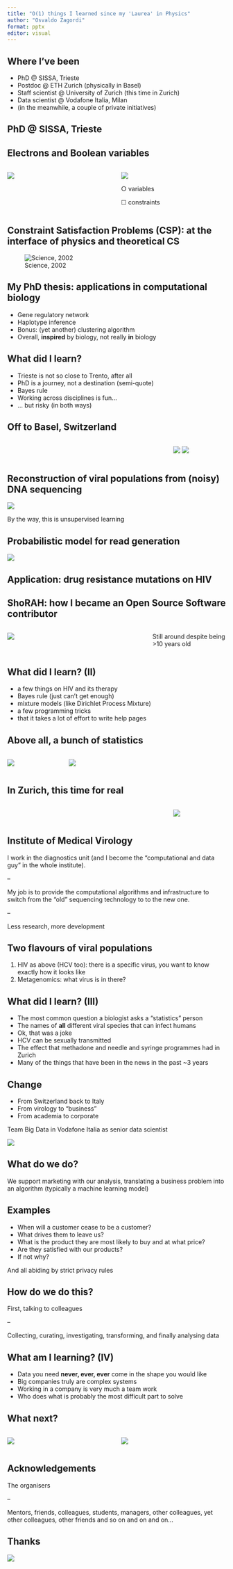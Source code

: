 ```yaml
---
title: "O(1) things I learned since my 'Laurea' in Physics"
author: "Osvaldo Zagordi"
format: pptx
editor: visual
---
```


## Where I've been

::: incremental
-   PhD \@ SISSA, Trieste
-   Postdoc \@ ETH Zurich (physically in Basel)
-   Staff scientist \@ University of Zurich (this time in Zurich)
-   Data scientist \@ Vodafone Italia, Milan
-   (in the meanwhile, a couple of private initiatives)
:::

## PhD \@ SISSA, Trieste {background-image="images/trieste.jpg"}


## Electrons and Boolean variables

::: columns
::: {.column width="50%"}
![](images/ising-lattice.png)
:::

::: {.column width="50%"}
![](images/factor-graph.png)

○ variables

☐ constraints
:::
:::

## Constraint Satisfaction Problems (CSP): at the interface of physics and theoretical CS

![Science, 2002](images/science-2002.png)

## My PhD thesis: applications in computational biology

-   Gene regulatory network
-   Haplotype inference
-   Bonus: (yet another) clustering algorithm
-   Overall, **inspired** by biology, not really **in** biology

## What did I learn?

::: incremental
-   Trieste is not so close to Trento, after all
-   PhD is a journey, not a destination (semi-quote)
-   Bayes rule
-   Working across disciplines is fun...
-   ... but risky (in both ways)
:::

## Off to Basel, Switzerland {background-image="images/panorama-basel.jpeg"}

::: columns
::: {.column width="75%"}

:::

::: {.column width="25%"}
![](images/bsse_logo.png) ![](images/eth_zurich.png)
:::
:::

## Reconstruction of viral populations from (noisy) DNA sequencing

![](images/shorah.png)

By the way, this is unsupervised learning

## Probabilistic model for read generation

![](images/diri_equation.png)

```{=tex}
\begin{align}
\mathbf{r}: \textrm{reads}\\
\mathbf{h}: \textrm{haplotypes, true viral sequences}\\
\mathbf{c}: \textrm{assignment of reads to haplotypes}\\
\end{align}
```

## Application: drug resistance mutations on HIV


## ShoRAH: how I became an Open Source Software contributor

::: columns
::: {.column width="65%"}
![](images/shorah_help.png)
:::

::: {.column width="35%"}
Still around despite being \>10 years old
:::
:::

## What did I learn? (II)

::: incremental
-   a few things on HIV and its therapy
-   Bayes rule (just can't get enough)
-   mixture models (like Dirichlet Process Mixture)
-   a few programming tricks
-   that it takes a lot of effort to write help pages
:::

## Above all, a bunch of statistics

::: columns
::: {.column width="25%"}
![](images/wasserman_cover.png)
:::

::: {.column width="75%"}
![](images/wasserman_schema.png)
:::
:::

## In Zurich, this time for real {background-image="images/zurich.jpg"}
::: columns
::: {.column width="75%"}
:::

::: {.column width="25%"}
![](images/unizurich.jpeg)
:::
:::

## Institute of Medical Virology

I work in the diagnostics unit (and I become the "computational and data guy"
in the whole institute).

--

My job is to provide the computational algorithms and infrastructure to
switch from the "old" sequencing technology to to the new one.

--

Less research, more development

## Two flavours of viral populations

1. HIV as above (HCV too): there is a specific virus, you want to know
exactly how it looks like
2. Metagenomics: what virus is in there?

## What did I learn? (III)

::: incremental
- The most common question a biologist asks a "statistics" person
- The names of **all** different viral species that can infect humans 
- Ok, that was a joke
- HCV can be sexually transmitted
- The effect that methadone and needle and syringe programmes had in Zurich
- Many of the things that have been in the news in the past ~3 years
:::

## Change

:::incremental
- From Switzerland back to Italy
- From virology to "business"
- From academia to corporate
:::

Team Big Data in Vodafone Italia as senior data scientist

![](images/vodafone.jpeg)

## What do we do?

We support marketing with our analysis, translating a business problem
into an algorithm (typically a machine learning model)

## Examples

- When will a customer cease to be a customer?
- What drives them to leave us?
- What is the product they are most likely to buy and at what price?
- Are they satisfied with our products?
- If not why?

And all abiding by strict privacy rules

## How do we do this?

First, talking to colleagues

--

Collecting, curating, investigating, transforming, and finally analysing data

## What am I learning? (IV)

::: incremental
- Data you need **never, ever, ever** come in the shape you would like
- Big companies truly are complex systems
- Working in a company is very much a team work
- Who does what is probably the most difficult part to solve
:::

## What next?
::: columns
::: {.column width="40%"}
![](images/understanging_ml.jpeg)
:::

::: {.column width="40%"}
![](images/causal.png)
:::
:::

## Acknowledgements

The organisers

--

Mentors, friends, colleagues, students, managers, other colleagues, yet other
colleagues, other friends and so on and on and on...


## Thanks

![](images/here_to_help.png)
